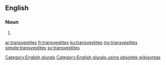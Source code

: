 ==English==

===Noun===
{{head|en}}

# {{plural of|transvestite}}

[[Category:English plurals]][[Category:English plurals using obsolete wikisyntax]]

[[ar:transvestites]]
[[fr:transvestites]]
[[ku:transvestites]]
[[my:transvestites]]
[[simple:transvestites]]
[[sv:transvestites]]
